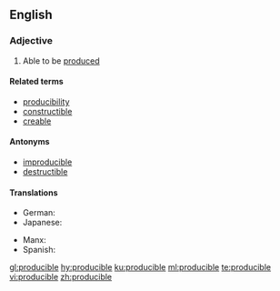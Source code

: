 ==English==

===Adjective===
{{en-adj}}

# Able to be [[produce]]d

====Related terms====
* [[producibility]]
* [[constructible]]
* [[creable]]

====Antonyms====
* [[improducible]]
* [[destructible]]

====Translations====
{{trans-top|able to be produced}}
* German: {{t|de|herstellbar}}
* Japanese: {{t+|ja|作る|alt=作れる|tr=tsukureru}}
{{trans-mid}}
* Manx: {{t|gv|yn-yannoo}}
* Spanish: {{t|es|producible}}
{{trans-bottom}}

[[gl:producible]]
[[hy:producible]]
[[ku:producible]]
[[ml:producible]]
[[te:producible]]
[[vi:producible]]
[[zh:producible]]